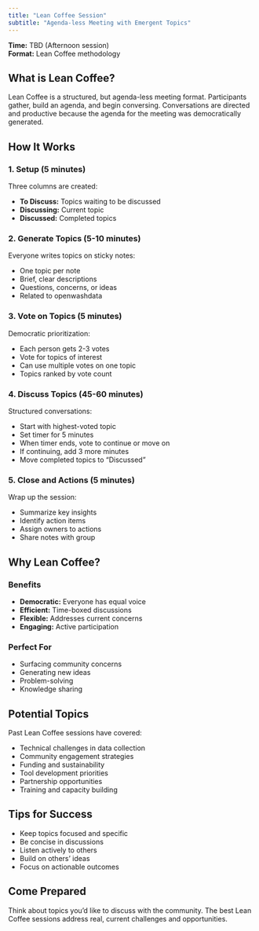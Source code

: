 ```yaml
---
title: "Lean Coffee Session"
subtitle: "Agenda-less Meeting with Emergent Topics"
---
```


**Time:** TBD (Afternoon session)  
**Format:** Lean Coffee methodology

## What is Lean Coffee?

Lean Coffee is a structured, but agenda-less meeting format. Participants gather, build an agenda, and begin conversing. Conversations are directed and productive because the agenda for the meeting was democratically generated.

## How It Works

### 1. Setup (5 minutes)

Three columns are created:

- **To Discuss:** Topics waiting to be discussed
- **Discussing:** Current topic
- **Discussed:** Completed topics

### 2. Generate Topics (5-10 minutes)

Everyone writes topics on sticky notes:

- One topic per note
- Brief, clear descriptions
- Questions, concerns, or ideas
- Related to openwashdata

### 3. Vote on Topics (5 minutes)

Democratic prioritization:

- Each person gets 2-3 votes
- Vote for topics of interest
- Can use multiple votes on one topic
- Topics ranked by vote count

### 4. Discuss Topics (45-60 minutes)

Structured conversations:

- Start with highest-voted topic
- Set timer for 5 minutes
- When timer ends, vote to continue or move on
- If continuing, add 3 more minutes
- Move completed topics to "Discussed"

### 5. Close and Actions (5 minutes)

Wrap up the session:

- Summarize key insights
- Identify action items
- Assign owners to actions
- Share notes with group

## Why Lean Coffee?

### Benefits

- **Democratic:** Everyone has equal voice
- **Efficient:** Time-boxed discussions
- **Flexible:** Addresses current concerns
- **Engaging:** Active participation

### Perfect For

- Surfacing community concerns
- Generating new ideas
- Problem-solving
- Knowledge sharing

## Potential Topics

Past Lean Coffee sessions have covered:

- Technical challenges in data collection
- Community engagement strategies
- Funding and sustainability
- Tool development priorities
- Partnership opportunities
- Training and capacity building

## Tips for Success

- Keep topics focused and specific
- Be concise in discussions
- Listen actively to others
- Build on others' ideas
- Focus on actionable outcomes

::: {.callout-note}
## Come Prepared
Think about topics you'd like to discuss with the community. The best Lean Coffee sessions address real, current challenges and opportunities.
:::